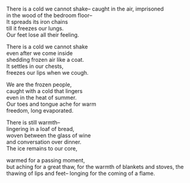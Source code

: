 
There is a cold we cannot shake–
caught in the air, imprisoned  
in the wood of the bedroom floor–  
It spreads its iron chains  
till it freezes our lungs.  
Our feet lose all their feeling.

There is a cold we cannot shake  
even after we come inside  
shedding frozen air like a coat.  
It settles in our chests,  
freezes our lips when we cough.

We are the frozen people,  
caught with a cold that lingers  
even in the heat of summer.  
Our toes and tongue ache for warm  
freedom, long evaporated.

There is still warmth–  
lingering in a loaf of bread,  
woven between the glass of wine  
and conversation over dinner.  
The ice remains to our core,

warmed for a passing moment,  
but aching for a great thaw,
for the warmth of blankets and stoves,
the thawing of lips and feet–
longing for the coming of a flame.
